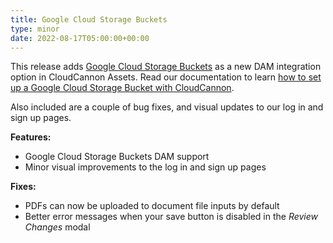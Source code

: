 ```yaml
---
title: Google Cloud Storage Buckets
type: minor
date: 2022-08-17T05:00:00+00:00
---
```

This release adds [Google Cloud Storage Buckets](https://cloud.google.com/storage/docs/buckets) as a new DAM integration option in CloudCannon Assets. Read our documentation to learn [how to set up a Google Cloud Storage Bucket with CloudCannon](/documentation/developer-articles/creating-a-google-cloud-storage-dam/).

Also included are a couple of bug fixes, and visual updates to our log in and sign up pages.

**Features:**

* Google Cloud Storage Buckets DAM support
* Minor visual improvements to the log in and sign up pages

**Fixes:**

* PDFs can now be uploaded to document file inputs by default
* Better error messages when your save button is disabled in the *Review Changes* modal